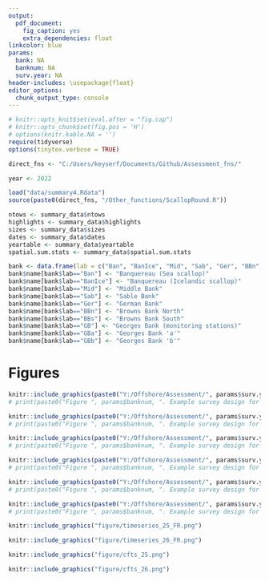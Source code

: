 ```yaml
---
output:
  pdf_document:
    fig_caption: yes
    extra_dependencies: float
linkcolor: blue
params:
  bank: NA
  banknum: NA
  surv.year: NA
header-includes: \usepackage{float}
editor_options:
  chunk_output_type: console
---
```


```r
# knitr::opts_knit$set(eval.after = "fig.cap")
# knitr::opts_chunk$set(fig.pos = 'H')
# options(knitr.kable.NA = '')
require(tidyverse)
options(tinytex.verbose = TRUE)

direct_fns <- "C:/Users/keyserf/Documents/Github/Assessment_fns/"

year <- 2022

load("data/summary4.Rdata")
source(paste0(direct_fns, "/Other_functions/ScallopRound.R"))

ntows <- summary_data$ntows
highlights <- summary_data$highlights
sizes <- summary_data$sizes
dates <- summary_data$dates
yeartable <- summary_data$yeartable
spatial.sum.stats <- summary_data$spatial.sum.stats

bank <- data.frame(lab = c("Ban", "BanIce", "Mid", "Sab", "Ger", "BBn", "BBs", "GB", "GBa", "GBb"), name=NA)
bank$name[bank$lab=="Ban"] <- "Banquereau (Sea scallop)"
bank$name[bank$lab=="BanIce"] <- "Banquereau (Icelandic scallop)"
bank$name[bank$lab=="Mid"] <- "Middle Bank"
bank$name[bank$lab=="Sab"] <- "Sable Bank"
bank$name[bank$lab=="Ger"] <- "German Bank"
bank$name[bank$lab=="BBn"] <- "Browns Bank North"
bank$name[bank$lab=="BBs"] <- "Browns Bank South"
bank$name[bank$lab=="GB"] <- "Georges Bank (monitoring stations)"
bank$name[bank$lab=="GBa"] <- "Georges Bank 'a'"
bank$name[bank$lab=="GBb"] <- "Georges Bank 'b'"

```

\clearpage

# Figures {-}

```r
knitr::include_graphics(paste0("Y:/Offshore/Assessment/", params$surv.year[1], "/Presentations/Survey_summary/", params$bank[1], "/survey_strata.png"))
# print(paste0("Figure ", params$banknum, ". Example survey design for ", params$bankname))
```


```r
knitr::include_graphics(paste0("Y:/Offshore/Assessment/", params$surv.year[2], "/Presentations/Survey_summary/", params$bank[2], "/survey_strata.png"))
# print(paste0("Figure ", params$banknum, ". Example survey design for ", params$bankname))
```


```r
knitr::include_graphics(paste0("Y:/Offshore/Assessment/", params$surv.year[3], "/Presentations/Survey_summary/", params$bank[3], "/survey_strata.png"))
# print(paste0("Figure ", params$banknum, ". Example survey design for ", params$bankname))
```


```r
knitr::include_graphics(paste0("Y:/Offshore/Assessment/", params$surv.year[4], "/Presentations/Survey_summary/", params$bank[4], "/survey_strata.png"))
# print(paste0("Figure ", params$banknum, ". Example survey design for ", params$bankname))
```

```r
knitr::include_graphics(paste0("Y:/Offshore/Assessment/", params$surv.year[5], "/Presentations/Survey_summary/", params$bank[5], "/survey_strata.png"))
# print(paste0("Figure ", params$banknum, ". Example survey design for ", params$bankname))
```

```r
knitr::include_graphics(paste0("Y:/Offshore/Assessment/", params$surv.year[6], "/Presentations/Survey_summary/", params$bank[6], "/survey_strata.png"))
# print(paste0("Figure ", params$banknum, ". Example survey design for ", params$bankname))
```


```r
knitr::include_graphics("figure/timeseries_25_FR.png")
```


```r
knitr::include_graphics("figure/timeseries_26_FR.png")
```


```r
knitr::include_graphics("figure/cfts_25.png")
```


```r
knitr::include_graphics("figure/cfts_26.png")
```

